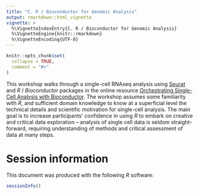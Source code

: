 ```yaml
---
title: "C. R / Bioconductor for Genomic Analysis"
output: rmarkdown::html_vignette
vignette: >
  %\VignetteIndexEntry{C. R / Bioconductor for Genomic Analysis}
  %\VignetteEngine{knitr::rmarkdown}
  %\VignetteEncoding{UTF-8}
---
```


```r
knitr::opts_chunk$set(
  collapse = TRUE,
  comment = "#>"
)
```

This workshop walks through a single-cell RNAseq analysis using
[Seurat][] and *R* / *Bioconductor* packages in the online resource
[Orchestrating Single-Cell Analysis with Bioconductor][OSCA]. The
workshop assumes some familiarity with *R*, and sufficient domain
knowledge to know at a superficial level the technical details and
scientific motivation for single-cell analysis. The main goal is to
increase participants' confidence in using *R* to embark on creative
and critical data exploration -- analysis of single cell data is
seldom straight-forward, requiring understanding of methods and
critical assessment of data at many steps.

[OSCA]: https://bioconductor.org/books/release/OSCA/
[Seurat]: https://satijalab.org/seurat/index.html

# Session information

This document was produced with the following *R* software:

```r
sessionInfo()
```

